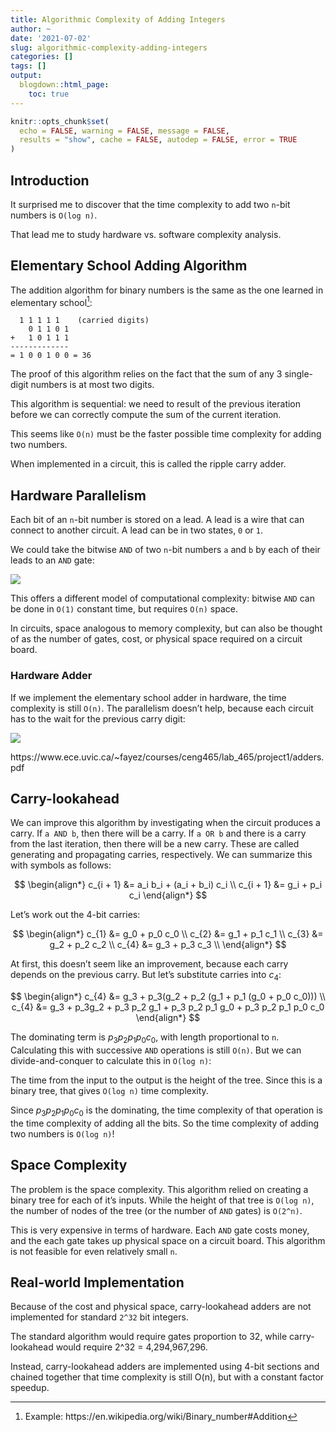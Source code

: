 ```yaml
---
title: Algorithmic Complexity of Adding Integers
author: ~
date: '2021-07-02'
slug: algorithmic-complexity-adding-integers
categories: []
tags: []
output:
  blogdown::html_page:
    toc: true
---
```


```r
knitr::opts_chunk$set(
  echo = FALSE, warning = FALSE, message = FALSE,
  results = "show", cache = FALSE, autodep = FALSE, error = TRUE
)
```

## Introduction

It surprised me to discover that the time complexity to add
two `n`-bit numbers is `O(log n)`.

That lead me to study hardware vs. software complexity
analysis.


## Elementary School Adding Algorithm

The addition algorithm for binary numbers is the same as the
one learned in elementary school^[Example: https://en.wikipedia.org/wiki/Binary_number#Addition]:

```
  1 1 1 1 1    (carried digits)
    0 1 1 0 1
+   1 0 1 1 1
-------------
= 1 0 0 1 0 0 = 36
```

The proof of this algorithm relies on the fact that the sum of any
3 single-digit numbers is at most two digits.

This algorithm is sequential: we need to result of the previous
iteration before we can correctly compute the
sum of the current iteration.

This seems like `O(n)` must be the faster possible time complexity
for adding two numbers.

When implemented in a circuit, this is called the ripple carry adder.

## Hardware Parallelism

Each bit of an `n`-bit number is stored on a lead. A lead is a wire
that can connect to another circuit. A lead can be in two states, `0`
or `1`.

We could take the bitwise `AND` of two `n`-bit numbers `a` and `b`
by each of their leads to an `AND` gate:

![](bitwise-and.JPG)

This offers a different model of computational complexity: bitwise
`AND` can be done in `O(1)` constant time, but requires `O(n)` space.

In circuits, space analogous to memory complexity, but can also
be thought of as the number of gates, cost, or physical space required
on a circuit board.

### Hardware Adder

If we implement the elementary school adder in hardware,
the time complexity is still `O(n)`. The parallelism doesn't
help, because each circuit has to the wait for the previous
carry digit:

![](circuit-adder.JPG)


https://www.ece.uvic.ca/~fayez/courses/ceng465/lab_465/project1/adders.pdf


## Carry-lookahead

We can improve this algorithm by investigating when the circuit produces a carry.
If `a AND b`, then there will be a carry. If `a OR b` and there is a carry from
the last iteration, then there will be a new carry. These are called
generating and propagating carries, respectively. We can summarize this
with symbols as follows:

$$
\begin{align*}
c_{i + 1} &= a_i b_i + (a_i + b_i) c_i \\
c_{i + 1} &= g_i + p_i c_i
\end{align*}
$$

Let's work out the 4-bit carries:

$$
\begin{align*}
c_{1} &= g_0 + p_0 c_0 \\
c_{2} &= g_1 + p_1 c_1 \\ 
c_{3} &= g_2 + p_2 c_2 \\
c_{4} &= g_3 + p_3 c_3 \\
\end{align*}
$$

At first, this doesn't seem like an improvement, because each
carry depends on the previous carry. But let's substitute
carries into $c_4$:

$$
\begin{align*}
c_{4} &= g_3 + p_3(g_2 + p_2 (g_1 + p_1 (g_0 + p_0 c_0))) \\
c_{4} &= g_3 + p_3g_2 + p_3 p_2 g_1 + p_3 p_2 p_1 g_0 + p_3 p_2 p_1 p_0 c_0
\end{align*}
$$


The dominating term is $p_3 p_2 p_1 p_0 c_0$,
with length proportional to `n`. Calculating this with
successive `AND` operations is still `O(n)`. But we can
divide-and-conquer to calculate this in `O(log n)`:


The time from the input to the output is the height of the tree.
Since this is a binary tree, that gives `O(log n)` time complexity.

Since $p_3 p_2 p_1 p_0 c_0$ is the dominating, the time complexity
of that operation is the time complexity of adding all the bits. 
So the time complexity of adding two numbers is `O(log n)`!

## Space Complexity

The problem is the space complexity. This algorithm relied
on creating a binary tree for each of it's inputs. While
the height of that tree is `O(log n)`, the number of nodes of the tree
(or the number of `AND` gates) is `O(2^n)`.

This is very expensive in terms of hardware. Each `AND` gate costs 
money, and the each gate takes up physical space on a circuit board.
This algorithm is not feasible for even relatively small `n`.

## Real-world Implementation

Because of the cost and physical space, carry-lookahead adders
are not implemented for standard `2^32` bit integers. 

The standard algorithm would require gates proportion to 32, while
carry-lookahead would require 2^32 = 4,294,967,296.

Instead, carry-lookahead adders are implemented using 4-bit sections
and chained together that time complexity is still O(n),
but with a constant factor speedup.
